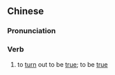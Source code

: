 {{also|属实}}
==Chinese==
{{zh-forms|s=属实}}

===Pronunciation===
{{zh-pron
|m=shǔshí
|c=suk6 sat6
|mn=sio̍k-si̍t
|cat=v
}}

===Verb===
{{zh-verb}}

# to [[turn]] out to be [[true]]; to be [[true]]